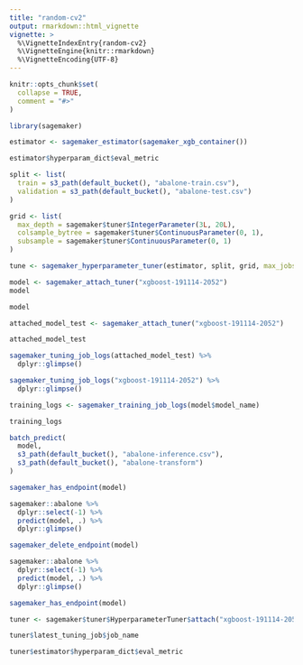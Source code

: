 ```yaml
---
title: "random-cv2"
output: rmarkdown::html_vignette
vignette: >
  %\VignetteIndexEntry{random-cv2}
  %\VignetteEngine{knitr::rmarkdown}
  %\VignetteEncoding{UTF-8}
---
```


```r
knitr::opts_chunk$set(
  collapse = TRUE,
  comment = "#>"
)
```

```r
library(sagemaker)
```

```r
estimator <- sagemaker_estimator(sagemaker_xgb_container())
```

```r
estimator$hyperparam_dict$eval_metric
```


```r
split <- list(
  train = s3_path(default_bucket(), "abalone-train.csv"),
  validation = s3_path(default_bucket(), "abalone-test.csv")
)

grid <- list(
  max_depth = sagemaker$tuner$IntegerParameter(3L, 20L),
  colsample_bytree = sagemaker$tuner$ContinuousParameter(0, 1),
  subsample = sagemaker$tuner$ContinuousParameter(0, 1)
)

tune <- sagemaker_hyperparameter_tuner(estimator, split, grid, max_jobs = 1)
```

```r
model <- sagemaker_attach_tuner("xgboost-191114-2052")
model
```

```r
model
```

```r
attached_model_test <- sagemaker_attach_tuner("xgboost-191114-2052")
```

```r
attached_model_test
```



```r
sagemaker_tuning_job_logs(attached_model_test) %>%
  dplyr::glimpse()
```

```r
sagemaker_tuning_job_logs("xgboost-191114-2052") %>% 
  dplyr::glimpse()
```

```r
training_logs <- sagemaker_training_job_logs(model$model_name)
```
```r
training_logs
```


```r
batch_predict(
  model, 
  s3_path(default_bucket(), "abalone-inference.csv"),
  s3_path(default_bucket(), "abalone-transform")
)
```

```r
sagemaker_has_endpoint(model)
```

```r
sagemaker::abalone %>%
  dplyr::select(-1) %>%
  predict(model, .) %>%
  dplyr::glimpse()
```

```r
sagemaker_delete_endpoint(model)
```

```r
sagemaker::abalone %>%
  dplyr::select(-1) %>%
  predict(model, .) %>%
  dplyr::glimpse()
```

```r
sagemaker_has_endpoint(model)
```

```r
tuner <- sagemaker$tuner$HyperparameterTuner$attach("xgboost-191114-2052")
```

```r
tuner$latest_tuning_job$job_name
```

```r
tuner$estimator$hyperparam_dict$eval_metric
```



